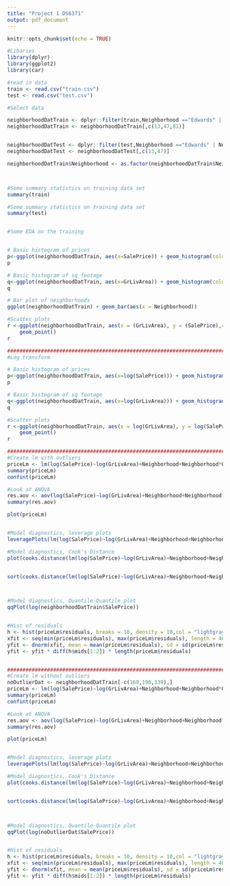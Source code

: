 ```yaml
---
title: "Project 1 DS6371"
output: pdf_document
---
```


```r
knitr::opts_chunk$set(echo = TRUE)
```

```r
#Libaries
library(dplyr)
library(ggplot2)
library(car)
```




```r
#read in data 
train <- read.csv("train.csv")
test <- read.csv("test.csv")
```


```r
#Select data

neighborhoodDatTrain <- dplyr::filter(train,Neighborhood =="Edwards" | Neighborhood =="NAmes" | Neighborhood == "BrkSide")
neighborhoodDatTrain <- neighborhoodDatTrain[,c(13,47,81)]


neighborhoodDatTest <- dplyr::filter(test,Neighborhood =="Edwards" | Neighborhood =="NAmes" | Neighborhood == "BrkSide")
neighborhoodDatTest <- neighborhoodDatTest[,c(13,47)]

neighborhoodDatTrain$Neighborhood <- as.factor(neighborhoodDatTrain$Neighborhood)




```





```r

#Some summary statistics on training data set
summary(train)

#Some summary statistics on training data set
summary(test)


#Some EDA on the training 


# Basic histogram of prices
p<-ggplot(neighborhoodDatTrain, aes(x=SalePrice)) + geom_histogram(color="black", fill="white")
p

# Basic histogram of sq footage
q<-ggplot(neighborhoodDatTrain, aes(x=GrLivArea)) + geom_histogram(color="black", fill="white")
q

# Bar plot of neighborhoods
ggplot(neighborhoodDatTrain) + geom_bar(aes(x = Neighborhood))

#Scatter plots
r <-ggplot(neighborhoodDatTrain, aes(x = (GrLivArea), y = (SalePrice),color=Neighborhood)) +
    geom_point()
r

################################################################################
#Log transform

# Basic histogram of prices
p<-ggplot(neighborhoodDatTrain, aes(x=log(SalePrice))) + geom_histogram(color="black", fill="white")
p

# Basic histogram of sq footage
q<-ggplot(neighborhoodDatTrain, aes(x=log(GrLivArea))) + geom_histogram(color="black", fill="white")
q

#Scatter plots
r <-ggplot(neighborhoodDatTrain, aes(x = log(GrLivArea), y = log(SalePrice),color=Neighborhood)) +
    geom_point()
r

################################################################################
#Create lm with outliers
priceLm <- lm(log(SalePrice)~log(GrLivArea)+Neighborhood+Neighborhood*GrLivArea,data=neighborhoodDatTrain)
summary(priceLm)
confint(priceLm)

#Look at ANOVA
res.aov <- aov(log(SalePrice)~log(GrLivArea)+Neighborhood+Neighborhood*GrLivArea, data = neighborhoodDatTrain)
summary(res.aov)

plot(priceLm)


#Model diagnostics, leverage plots
leveragePlots(lm(log(SalePrice)~log(GrLivArea)+Neighborhood+Neighborhood*GrLivArea,data=neighborhoodDatTrain))

#Model diagnostics, Cook's Distance
plot(cooks.distance(lm(log(SalePrice)~log(GrLivArea)+Neighborhood+Neighborhood*GrLivArea,data=neighborhoodDatTrain)))


sort(cooks.distance(lm(log(SalePrice)~log(GrLivArea)+Neighborhood+Neighborhood*GrLivArea,data=neighborhoodDatTrain)),decreasing = TRUE)



#Model diagnostics, Quantile-Quantile plot
qqPlot(log(neighborhoodDatTrain$SalePrice))


#Hist of residuals
h <- hist(priceLm$residuals, breaks = 10, density = 10,col = "lightgray",main = "Residuals") 
xfit <- seq(min(priceLm$residuals), max(priceLm$residuals), length = 40) 
yfit <- dnorm(xfit, mean = mean(priceLm$residuals), sd = sd(priceLm$residuals)) 
yfit <- yfit * diff(h$mids[1:2]) * length(priceLm$residuals) 


################################################################################
#Create lm without outliers
noOutlierDat <- neighborhoodDatTrain[-c(169,190,339),]
priceLm <- lm(log(SalePrice)~log(GrLivArea)+Neighborhood+Neighborhood*GrLivArea,data=noOutlierDat)
summary(priceLm)
confint(priceLm)

#Look at ANOVA
res.aov <- aov(log(SalePrice)~log(GrLivArea)+Neighborhood+Neighborhood*GrLivArea, data = noOutlierDat)
summary(res.aov)

plot(priceLm)


#Model diagnostics, leverage plots
leveragePlots(lm(log(SalePrice)~log(GrLivArea)+Neighborhood+Neighborhood*GrLivArea,data=noOutlierDat))

#Model diagnostics, Cook's Distance
plot(cooks.distance(lm(log(SalePrice)~log(GrLivArea)+Neighborhood+Neighborhood*GrLivArea,data=noOutlierDat)))


sort(cooks.distance(lm(log(SalePrice)~log(GrLivArea)+Neighborhood+Neighborhood*GrLivArea,data=noOutlierDat)),decreasing = TRUE)



#Model diagnostics, Quantile-Quantile plot
qqPlot(log(noOutlierDat$SalePrice))


#Hist of residuals
h <- hist(priceLm$residuals, breaks = 10, density = 10,col = "lightgray",main = "Residuals") 
xfit <- seq(min(priceLm$residuals), max(priceLm$residuals), length = 40) 
yfit <- dnorm(xfit, mean = mean(priceLm$residuals), sd = sd(priceLm$residuals)) 
yfit <- yfit * diff(h$mids[1:2]) * length(priceLm$residuals) 




```

